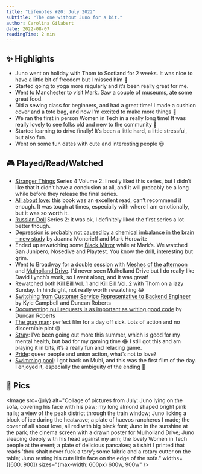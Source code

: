 ```yaml
---
title: "Lifenotes #20: July 2022"
subtitle: "The one without Juno for a bit."
author: Carolina Gilabert
date: 2022-08-07
readingTime: 2 min
---
```



## ✨ Highlights

- Juno went on holiday with Thom to Scotland for 2 weeks. It was nice to have a little bit of freedom but I missed him 🥺
- Started going to yoga more regularly and it’s been really great for me.
- Went to Manchester to visit Mark. Saw a couple of museums, ate some great food.
- Did a sewing class for beginners, and had a great time! I made a cushion cover and a tote bag, and now I’m excited to make more things 🎉
- We ran the first in person Women in Tech in a really long time! It was really lovely to see folks old and new to the community 💖
- Started learning to drive finally! It’s been a little hard, a little stressful, but also fun.
- Went on some fun dates with cute and interesting people 😌

## 🎮 Played/Read/Watched

- [Stranger Things](https://www.imdb.com/title/tt4574334/) Series 4 Volume 2: I really liked this series, but I didn’t like that it didn’t have a conclusion at all, and it will probably be a long while before they release the final series.
- [All about love](https://uk.bookshop.org/books/all-about-love-new-visions/9780060959470): this book was an excellent read, can’t recommend it enough. It was tough at times, especially with where I am emotionally, but it was so worth it.
- [Russian Doll](https://www.imdb.com/title/tt7520794/) Series 2: it was ok, I definitely liked the first series a lot better though.
- [Depression is probably not caused by a chemical imbalance in the brain – new study](https://theconversation.com/depression-is-probably-not-caused-by-a-chemical-imbalance-in-the-brain-new-study-186672) by Joanna Moncrieff and Mark Horowitz
- Ended up rewatching some [Black Mirror](https://www.imdb.com/title/tt2085059/) while at Mark’s. We watched San Junipero, Nosedive and Playtest. You know the drill, interesting but grim.
- Went to Broadway for a double session with [Meshes of the afternoon](https://www.imdb.com/title/tt0036154/) and [Mulholland Drive](https://www.imdb.com/title/tt0166924/). I’d never seen Mulholland Drive but I do really like David Lynch’s work, so I went along, and it was great!
- Rewatched both [Kill Bill Vol. 1](https://www.imdb.com/title/tt0266697/?ref_=nv_sr_srsg_0) and [Kill Bill Vol. 2](https://www.imdb.com/title/tt0378194/) with Thom on a lazy Sunday. In hindsight, not really worth rewatching 😂
- [Switching from Customer Service Representative to Backend Engineer](https://monzo.com/blog/2022/07/26/switching-from-customer-service-representative-to-backend-engineer) by Kyle Campbell and Duncan Roberts
- [Documenting pull requests is as important as writing good code](https://monzo.com/blog/2021/09/30/documenting-pull-requests-is-as-important-as-writing-good-code) by Duncan Roberts
- [The gray man](https://www.imdb.com/title/tt1649418/): perfect film for a day off sick. Lots of action and no discernible plot 😅
- [Stray](https://store.playstation.com/en-gb/product/EP2333-PPSA02101_00-STRAYSIEE0000000): I’ve been going out more this summer, which is good for my mental health, but bad for my gaming time 😂 I still got this and am playing it in bits, it’s a really fun and relaxing game.
- [Pride](https://www.imdb.com/title/tt3169706/): queer people and union action, what’s not to love?
- [Swimming pool](https://www.imdb.com/title/tt0324133/): I got back on Mubi, and this was the first film of the day. I enjoyed it, especially the ambiguity of the ending 👀

## 📸 Pics

<Image
  src={july}
  alt="Collage of pictures from July: Juno lying on the sofa, covering his face with his paw; my long almond shaped bright pink nails; a view of the peak district through the train window; Juno licking a block of ice during the heatwave; a plate of huevos rancheros I made; the cover of all about love, all red with big black font; Juno in the sunshine at the park; the cinema screen with a drawn poster for Mulholland Drive; Juno sleeping deeply with his head against my arm; the lovely Women in Tech people at the event; a plate of delicious pancakes; a t shirt I printed that reads 'thou shalt never fuck a tory'; some fabric and a rotary cutter on the table; Juno resting his cute little face on the edge of the sofa."
  widths={[600, 900]}
  sizes="(max-width: 600px) 600w, 900w"
/>
